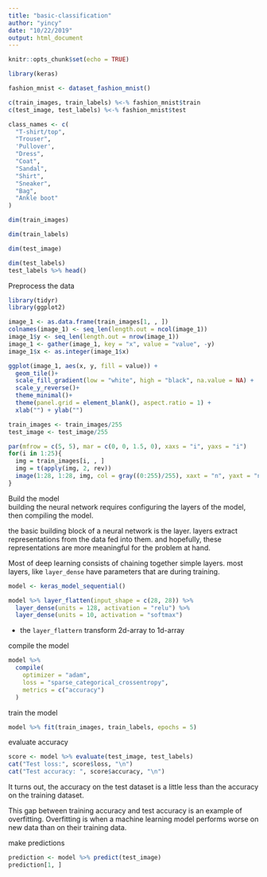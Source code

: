 ```yaml
---
title: "basic-classification"
author: "yincy"
date: "10/22/2019"
output: html_document
---
```


```r
knitr::opts_chunk$set(echo = TRUE)
```


```r
library(keras)
```


```r
fashion_mnist <- dataset_fashion_mnist()
```

```r
c(train_images, train_labels) %<-% fashion_mnist$train
c(test_image, test_labels) %<-% fashion_mnist$test 
```

```r
class_names <- c(
  "T-shirt/top",
  "Trouser",
  'Pullover',
  "Dress",
  "Coat",
  "Sandal",
  "Shirt",
  "Sneaker",
  "Bag",
  "Ankle boot"
)
```

```r
dim(train_images)
```

```r
dim(train_labels)
```


```r
dim(test_image)
```

```r
dim(test_labels)
test_labels %>% head()
```



Preprocess the data  
```r
library(tidyr)
library(ggplot2)
```

```r
image_1 <- as.data.frame(train_images[1, , ])
colnames(image_1) <- seq_len(length.out = ncol(image_1))
image_1$y <- seq_len(length.out = nrow(image_1))
image_1 <- gather(image_1, key = "x", value = "value", -y)
image_1$x <- as.integer(image_1$x)
```

```r
ggplot(image_1, aes(x, y, fill = value)) +
  geom_tile()+
  scale_fill_gradient(low = "white", high = "black", na.value = NA) +
  scale_y_reverse()+
  theme_minimal()+
  theme(panel.grid = element_blank(), aspect.ratio = 1) +
  xlab("") + ylab("")
```

```r
train_images <- train_images/255
test_image <- test_image/255
```


```r
par(mfrow = c(5, 5), mar = c(0, 0, 1.5, 0), xaxs = "i", yaxs = "i")
for(i in 1:25){
  img = train_images[i, , ]
  img = t(apply(img, 2, rev))
  image(1:28, 1:28, img, col = gray((0:255)/255), xaxt = "n", yaxt = "n", main = paste(class_names[train_labels[i] + 1]))
}
```

Build the model  
building the neural network requires configuring the layers of the model, then compiling the model.  

the basic building block of a neural network is the layer. layers extract representations from the data fed into them. and hopefully, these representations are more meaningful for the problem at hand.  

Most of deep learning consists of chaining together simple layers. most layers, like `layer_dense` have parameters that are during training.  
```r
model <- keras_model_sequential()

model %>% layer_flatten(input_shape = c(28, 28)) %>% 
  layer_dense(units = 128, activation = "relu") %>% 
  layer_dense(units = 10, activation = "softmax")
```

- the `layer_flattern` transform 2d-array to 1d-array  

compile the model  
```r
model %>% 
  compile(
    optimizer = "adam",
    loss = "sparse_categorical_crossentropy",
    metrics = c("accuracy")
  )
```


train the model  
```r
model %>% fit(train_images, train_labels, epochs = 5)
```

evaluate accuracy  
```r
score <- model %>% evaluate(test_image, test_labels)
cat("Test loss:", score$loss, "\n")
cat("Test accuracy: ", score$accuracy, "\n")
```
It turns out, the accuracy on the test dataset is a little less than the accuracy on the training dataset.  

This gap between training accuracy and test accuracy is an example of overfitting. Overfitting is when a machine learning model performs worse on new data than on their training data.  

make predictions 
```r
prediction <- model %>% predict(test_image)
prediction[1, ]
```










